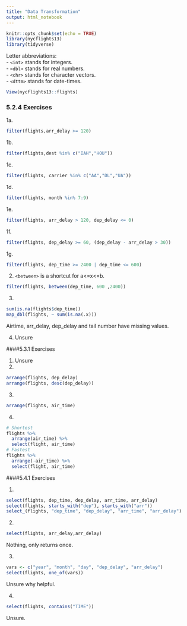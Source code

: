 ```yaml
---
title: "Data Transformation"
output: html_notebook
---
```



```r
knitr::opts_chunk$set(echo = TRUE)
library(nycflights13)
library(tidyverse)
```

Letter abbreviations:  
- `<int>` stands for integers.  
- `<dbl>` stands for real numbers.  
- `<chr>` stands for character vectors.  
- `<dttm>` stands for date-times.  

```r
View(nycflights13::flights)
```

### 5.2.4 Exercises

1a.  
```r
filter(flights,arr_delay >= 120)
```

1b.
```r
filter(flights,dest %in% c("IAH","HOU"))

```

1c.
```r
filter(flights, carrier %in% c("AA","DL","UA"))
```

1d.
```r
filter(flights, month %in% 7:9)
```

1e.

```r
filter(flights, arr_delay > 120, dep_delay <= 0)
```

1f.

```r
filter(flights, dep_delay >= 60, (dep_delay - arr_delay > 30))
```

1g.
```r
filter(flights, dep_time >= 2400 | dep_time <= 600)
```

2. `<between>` is a shortcut for a<=x<=b.

```r
filter(flights, between(dep_time, 600 ,2400))
```

3.
```r
sum(is.na(flights$dep_time))
map_dbl(flights, ~ sum(is.na(.x)))
```

 Airtime, arr_delay, dep_delay and tail number have missing values.
 
 4. 
 Unsure
 
 
####5.3.1 Exercises

1. Unsure  
2. 

```r
arrange(flights, dep_delay)
arrange(flights, desc(dep_delay))
```
3.
```r
arrange(flights, air_time)
```


4.
```r
# Shortest
flights %>%
  arrange(air_time) %>%
  select(flight, air_time)
# Fastest
flights %>%
  arrange(-air_time) %>%
  select(flight, air_time)
```

####5.4.1 Exercises

1. 
```r
select(flights, dep_time, dep_delay, arr_time, arr_delay)
select(flights, starts_with("dep"), starts_with("arr"))
select_(flights, "dep_time", "dep_delay", "arr_time", "arr_delay")
```

2.
```r
select(flights, arr_delay,arr_delay)
```

Nothing, only returns once.

3.

```r
vars <- c("year", "month", "day", "dep_delay", "arr_delay")
select(flights, one_of(vars))
```
Unsure why helpful.

4.

```r

select(flights, contains("TIME"))
```

Unsure.















